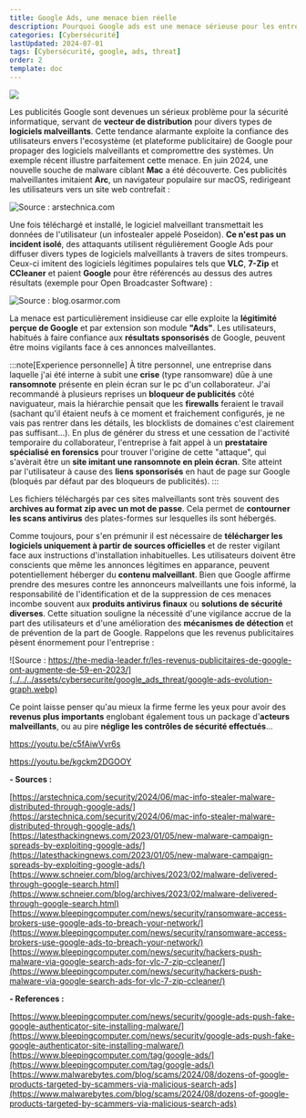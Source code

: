 ```yaml
---
title: Google Ads, une menace bien réelle
description: Pourquoi Google ads est une menace sérieuse pour les entreprises et les particuliers.
categories: [Cybersécurité]
lastUpdated: 2024-07-01
tags: [Cybersécurité, google, ads, threat]
order: 2
template: doc
---
```


![](../../../assets/cybersecurite/google_ads_threat/google-ads.webp)

Les publicités Google sont devenues un sérieux problème pour la sécurité informatique, servant de **vecteur de distribution** pour divers types de **logiciels malveillants**.
Cette tendance alarmante exploite la confiance des utilisateurs envers l'ecosystème (et plateforme publicitaire) de Google pour propager des logiciels malveillants et
compromettre des systèmes. Un exemple récent illustre parfaitement cette menace. En juin 2024, une nouvelle souche de malware ciblant **Mac** a été découverte.
Ces publicités malveillantes imitaient **Arc**, un navigateur populaire sur macOS, redirigeant les utilisateurs vers un site web contrefait :  

![Source : arstechnica.com](../../../assets/cybersecurite/google_ads_threat/malicious-google-ad-for-fake-arc-browser.webp)

Une fois téléchargé et installé, le logiciel malveillant transmettait les données de l'utilisateur (un infostealer appelé Poseidon).
**Ce n'est pas un incident isolé**, des attaquants utilisent régulièrement Google Ads pour diffuser divers types de logiciels malveillants à travers de sites trompeurs.
Ceux-ci imitent des logiciels légitimes populaires tels que **VLC**, **7-Zip** et **CCleaner** et paient **Google** pour être référencés au dessus des autres résultats (exemple pour Open Broadcaster Software) :  

![Source : blog.osarmor.com](../../../assets/cybersecurite/google_ads_threat/obs-studio-search-results.webp)

La menace est particulièrement insidieuse car elle exploite la **légitimité perçue de Google** et par extension son module **"Ads"**. Les utilisateurs, habitués à faire confiance aux **résultats sponsorisés** de Google, peuvent être moins vigilants face à ces annonces malveillantes. 

:::note[Experience personnelle]
À titre personnel, une entreprise dans laquelle j'ai été interne à subit une **crise** (type ransomware) dûe à une **ransomnote** présente en plein écran sur le pc d'un collaborateur.
J'ai recommandé à plusieurs reprises un **bloqueur de publicités** côté naviguateur, mais la hiérarchie pensait que les **firewalls** feraient le travail (sachant qu'il étaient neufs à ce moment et fraichement configurés,
je ne vais pas rentrer dans les détails, les blocklists de domaines c'est clairement pas suffisant...). En plus de générer du stress et une cessation de l'activité temporaire du collaborateur,
l'entreprise à fait appel à un **prestataire spécialisé en forensics** pour trouver l'origine de cette "attaque",
qui s'avèrait être un **site imitant une ransomnote en plein écran**. Site atteint par l'utilisateur à cause
des **liens sponsorisés** en haut de page sur Google (bloqués par défaut par des bloqueurs de publicités).
::: 

Les fichiers téléchargés par ces sites malveillants sont très souvent des **archives au format zip avec un mot de passe**. Cela permet de **contourner les scans antivirus** des plates-formes sur lesquelles ils sont hébergés.  

Comme toujours, pour s'en prémunir il est nécessaire de **télécharger les logiciels uniquement à partir de sources officielles** et de rester vigilant face aux instructions d'installation inhabituelles. Les utilisateurs doivent être conscients que même les annonces légitimes en apparance, peuvent potentiellement héberger du **contenu malveillant**. Bien que Google affirme prendre des mesures contre les annonceurs malveillants une fois informé, la responsabilité de l'identification et de la suppression de ces menaces incombe souvent aux **produits antivirus finaux** ou **solutions de sécurité diverses**. Cette situation souligne la nécessité d'une vigilance accrue de la part des utilisateurs et d'une amélioration des **mécanismes de détection** et de prévention de la part de Google. Rappelons que les revenus publicitaires pèsent énormement pour l'entreprise :  

![Source : https://the-media-leader.fr/les-revenus-publicitaires-de-google-ont-augmente-de-59-en-2023/](../../../assets/cybersecurite/google_ads_threat/google-ads-evolution-graph.webp)

Ce point laisse penser qu'au mieux la firme ferme les yeux pour avoir des **revenus plus importants** englobant également tous un package d'**acteurs malveillants**, ou au pire **néglige les contrôles de sécurité effectués**...  

https://youtu.be/c5fAiwVvr6s
 
https://youtu.be/kgckm2DGOOY

**- Sources :**

[https://arstechnica.com/security/2024/06/mac-info-stealer-malware-distributed-through-google-ads/](https://arstechnica.com/security/2024/06/mac-info-stealer-malware-distributed-through-google-ads/)  
[https://latesthackingnews.com/2023/01/05/new-malware-campaign-spreads-by-exploiting-google-ads/](https://latesthackingnews.com/2023/01/05/new-malware-campaign-spreads-by-exploiting-google-ads/)  
[https://www.schneier.com/blog/archives/2023/02/malware-delivered-through-google-search.html](https://www.schneier.com/blog/archives/2023/02/malware-delivered-through-google-search.html)  
[https://www.bleepingcomputer.com/news/security/ransomware-access-brokers-use-google-ads-to-breach-your-network/](https://www.bleepingcomputer.com/news/security/ransomware-access-brokers-use-google-ads-to-breach-your-network/)  
[https://www.bleepingcomputer.com/news/security/hackers-push-malware-via-google-search-ads-for-vlc-7-zip-ccleaner/](https://www.bleepingcomputer.com/news/security/hackers-push-malware-via-google-search-ads-for-vlc-7-zip-ccleaner/)  

**- References :**

[https://www.bleepingcomputer.com/news/security/google-ads-push-fake-google-authenticator-site-installing-malware/](https://www.bleepingcomputer.com/news/security/google-ads-push-fake-google-authenticator-site-installing-malware/)  
[https://www.bleepingcomputer.com/tag/google-ads/](https://www.bleepingcomputer.com/tag/google-ads/)  
[https://www.malwarebytes.com/blog/scams/2024/08/dozens-of-google-products-targeted-by-scammers-via-malicious-search-ads](https://www.malwarebytes.com/blog/scams/2024/08/dozens-of-google-products-targeted-by-scammers-via-malicious-search-ads)


